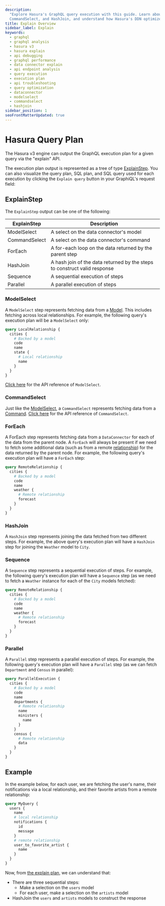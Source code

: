 ```yaml
---
description:
  "Explore Hasura's GraphQL query execution with this guide. Learn about various execution types like ModelSelect,
  CommandSelect, and HashJoin, and understand how Hasura's DDN optimizes query performance."
title: Explain Overview
sidebar_label: Explain
keywords:
  - graphql
  - graphql analysis
  - hasura v3
  - hasura explain
  - api debugging
  - graphql performance
  - data connector explain
  - api endpoint analysis
  - query execution
  - execution plan
  - api troubleshooting
  - query optimization
  - dataconnector
  - modelselect
  - commandselect
  - hashjoin
sidebar_position: 1
seoFrontMatterUpdated: true
---
```



# Hasura Query Plan

The Hasura v3 engine can output the GraphQL execution plan for a given query via the "explain" API.

The execution plan output is represented as a tree of type [ExplainStep](#explainstep). You can also visualize the query
plan, SQL plan, and SQL query used for each execution by clicking the `Explain query` button in your GraphiQL's request
field:

<Thumbnail src="/img/explain/0.0.1_console_explain-api-sql.png" alt="Explain with sql" width="700px" />

## ExplainStep

The `ExplainStep` output can be one of the following:

| ExplainStep   | Description                                                               |
| ------------- | ------------------------------------------------------------------------- |
| ModelSelect   | A select on the data connector's model                                    |
| CommandSelect | A select on the data connector's command                                  |
| ForEach       | A for-each loop on the data returned by the parent step                   |
| HashJoin      | A hash join of the data returned by the steps to construct valid response |
| Sequence      | A sequential execution of steps                                           |
| Parallel      | A parallel execution of steps                                             |

### ModelSelect

A `ModelSelect` step represents fetching data from a [Model](/reference/metadata-reference/models.mdx). This includes
fetching across local relationships. For example, the following query's execution plan will be a `ModelSelect` only:

```graphql
query LocalRelationship {
  cities {
    # Backed by a model
    code
    name
    state {
      # Local relationship
      name
    }
  }
}
```

<Thumbnail src="/img/explain/local-relationship.png" alt="Local relationship" width="700px" />

[Click here](./api-reference#modelselect) for the API reference of `ModelSelect`.

### CommandSelect

Just like the [ModelSelect](#modelselect), a `CommandSelect` represents fetching data from a
[Command](docs/reference/metadata-reference/commands.mdx). [Click here](./api-reference#commandselect) for the API
reference of `CommandSelect`.

### ForEach

A ForEach step represents fetching data from a `DataConnector` for each of the data from the parent node. A `ForEach`
will always be present if we need to fetch some additional data (such as from a remote
[relationship](/reference/metadata-reference/relationships.mdx)) for the data returned by the parent node. For example,
the following query's execution plan will have a `ForEach` step:

```graphql
query RemoteRelationship {
  cities {
    # Backed by a model
    code
    name
    weather {
      # Remote relationship
      forecast
    }
  }
}
```

<Thumbnail src="/img/explain/remote-relationship.png" alt="Remote relationship" width="700px" />

### HashJoin

A `HashJoin` step represents joining the data fetched from two different steps. For example, the above query's execution
plan will have a `HashJoin` step for joining the `Weather` model to `City`.

### Sequence

A `Sequence` step represents a sequential execution of steps. For example, the following query's execution plan will
have a `Sequence` step (as we need to fetch a `Weather` instance for each of the `City` models fetched):

```graphql
query RemoteRelationship {
  cities {
    # Backed by a model
    code
    name
    weather {
      # Remote relationship
      forecast
    }
  }
}
```

<Thumbnail src="/img/explain/remote-relationship.png" alt="Remote relationship" width="700px" />

### Parallel

A `Parallel` step represents a parallel execution of steps. For example, the following query's execution plan will have
a `Parallel` step (as we can fetch `Department` and `Census` in parallel):

```graphql
query ParallelExecution {
  cities {
    # Backed by a model
    code
    name
    departments {
      # Remote relationship
      name
      ministers {
        name
      }
    }
    census {
      # Remote relationship
      data
    }
  }
}
```

<Thumbnail src="/img/explain/parallel-execution.png" alt="Parallel execution" width="700px" />

## Example

In the example below, for each user, we are fetching the user's name, their notifications via a local relationship, and
their favorite artists from a remote relationship:

```graphql
query MyQuery {
  users {
    name
    # local relationship
    notifications {
      id
      message
    }
    # remote relationship
    user_to_favorite_artist {
      name
    }
  }
}
```

<Thumbnail src="/img/o11y/v0.1.1_console_explain-plan.png" alt="Explain plan example" width="700px" />

Now, from [the explain plan](/observability/built-in/explain/api-reference#example), we can understand that:

- There are three sequential steps:
  - Make a selection on the `users` model
  - For each user, make a selection on the `artists` model
- HashJoin the `users` and `artists` models to construct the response
